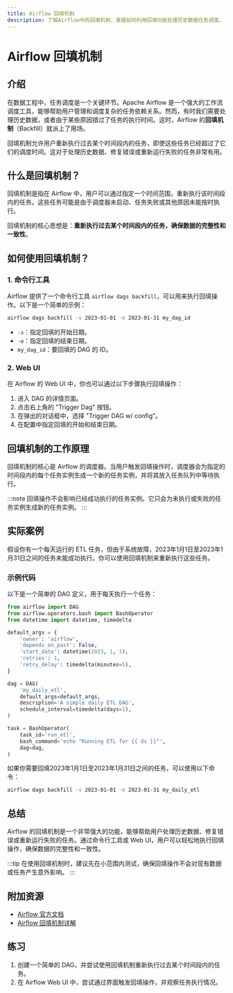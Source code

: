 ```yaml
---
title: Airflow 回填机制
description: 了解Airflow中的回填机制，掌握如何利用回填功能处理历史数据任务调度。
---
```


# Airflow 回填机制

## 介绍

在数据工程中，任务调度是一个关键环节。Apache Airflow 是一个强大的工作流调度工具，能够帮助用户管理和调度复杂的任务依赖关系。然而，有时我们需要处理历史数据，或者由于某些原因错过了任务的执行时间。这时，Airflow 的**回填机制**（Backfill）就派上了用场。

回填机制允许用户重新执行过去某个时间段内的任务，即使这些任务已经超过了它们的调度时间。这对于处理历史数据、修复错误或重新运行失败的任务非常有用。

## 什么是回填机制？

回填机制是指在 Airflow 中，用户可以通过指定一个时间范围，重新执行该时间段内的任务。这些任务可能是由于调度器未启动、任务失败或其他原因未能按时执行。

回填机制的核心思想是：**重新执行过去某个时间段内的任务，确保数据的完整性和一致性**。

## 如何使用回填机制？

### 1. 命令行工具

Airflow 提供了一个命令行工具 `airflow dags backfill`，可以用来执行回填操作。以下是一个简单的示例：

```bash
airflow dags backfill -s 2023-01-01 -e 2023-01-31 my_dag_id
```

- `-s`：指定回填的开始日期。
- `-e`：指定回填的结束日期。
- `my_dag_id`：要回填的 DAG 的 ID。

### 2. Web UI

在 Airflow 的 Web UI 中，你也可以通过以下步骤执行回填操作：

1. 进入 DAG 的详情页面。
2. 点击右上角的 "Trigger Dag" 按钮。
3. 在弹出的对话框中，选择 "Trigger DAG w/ config"。
4. 在配置中指定回填的开始和结束日期。

## 回填机制的工作原理

回填机制的核心是 Airflow 的调度器。当用户触发回填操作时，调度器会为指定的时间段内的每个任务实例生成一个新的任务实例，并将其放入任务队列中等待执行。

:::note
回填操作不会影响已经成功执行的任务实例。它只会为未执行或失败的任务实例生成新的任务实例。
:::

## 实际案例

假设你有一个每天运行的 ETL 任务，但由于系统故障，2023年1月1日至2023年1月31日之间的任务未能成功执行。你可以使用回填机制来重新执行这些任务。

### 示例代码

以下是一个简单的 DAG 定义，用于每天执行一个任务：

```python
from airflow import DAG
from airflow.operators.bash import BashOperator
from datetime import datetime, timedelta

default_args = {
    'owner': 'airflow',
    'depends_on_past': False,
    'start_date': datetime(2023, 1, 1),
    'retries': 1,
    'retry_delay': timedelta(minutes=5),
}

dag = DAG(
    'my_daily_etl',
    default_args=default_args,
    description='A simple daily ETL DAG',
    schedule_interval=timedelta(days=1),
)

task = BashOperator(
    task_id='run_etl',
    bash_command='echo "Running ETL for {{ ds }}"',
    dag=dag,
)
```

如果你需要回填2023年1月1日至2023年1月31日之间的任务，可以使用以下命令：

```bash
airflow dags backfill -s 2023-01-01 -e 2023-01-31 my_daily_etl
```

## 总结

Airflow 的回填机制是一个非常强大的功能，能够帮助用户处理历史数据、修复错误或重新运行失败的任务。通过命令行工具或 Web UI，用户可以轻松地执行回填操作，确保数据的完整性和一致性。

:::tip
在使用回填机制时，建议先在小范围内测试，确保回填操作不会对现有数据或任务产生意外影响。
:::

## 附加资源

- [Airflow 官方文档](https://airflow.apache.org/docs/)
- [Airflow 回填机制详解](https://airflow.apache.org/docs/apache-airflow/stable/cli-and-env-variables-ref.html#backfill)

## 练习

1. 创建一个简单的 DAG，并尝试使用回填机制重新执行过去某个时间段内的任务。
2. 在 Airflow Web UI 中，尝试通过界面触发回填操作，并观察任务执行情况。